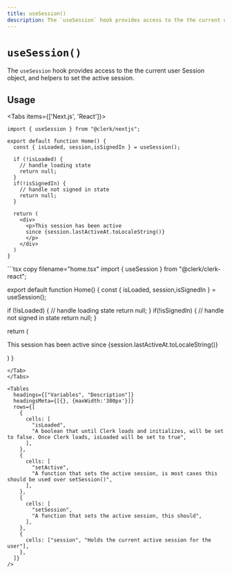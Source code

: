 ```yaml
---
title: useSession()
description: The `useSession` hook provides access to the the current user Session object, and helpers to set the active session.
---
```



# `useSession()`

The `useSession` hook provides access to the the current user Session object, and helpers to set the active session.

## Usage

<Tabs items={['Next.js', 'React']}>
<Tab>
```tsx copy filename="pages/index.tsx"
import { useSession } from "@clerk/nextjs";

export default function Home() {
  const { isLoaded, session,isSignedIn } = useSession();

  if (!isLoaded) {
    // handle loading state
    return null;
  }
  if(!isSignedIn) {
    // handle not signed in state
    return null;
  }

  return (
    <div>
      <p>This session has been active
      since {session.lastActiveAt.toLocaleString()}
      </p>
    </div>
  )
}
```
</Tab>
<Tab>
```tsx copy filename="home.tsx"
import { useSession } from "@clerk/clerk-react";

export default function Home() {
  const { isLoaded, session,isSignedIn } = useSession();

  if (!isLoaded) {
    // handle loading state
    return null;
  }
  if(!isSignedIn) {
    // handle not signed in state
    return null;
  }

  return (
    <div>
      <p>This session has been active
      since {session.lastActiveAt.toLocaleString()}
      </p>
    </div>
  )
}
```
</Tab>
</Tabs>

<Tables
  headings={["Variables", "Description"]}
  headingsMeta={[{}, {maxWidth:'300px'}]}
  rows={[
    {
      cells: [
        "isLoaded",
        "A boolean that until Clerk loads and initializes, will be set to false. Once Clerk loads, isLoaded will be set to true",
      ],
    },
    {
      cells: [
        "setActive",
        "A function that sets the active session, is most cases this should be used over setSession()",
      ],
    },
    {
      cells: [
        "setSession",
        "A function that sets the active session, this should",
      ],
    },
    {
      cells: ["session", "Holds the current active session for the user"],
    },
  ]}
/>
